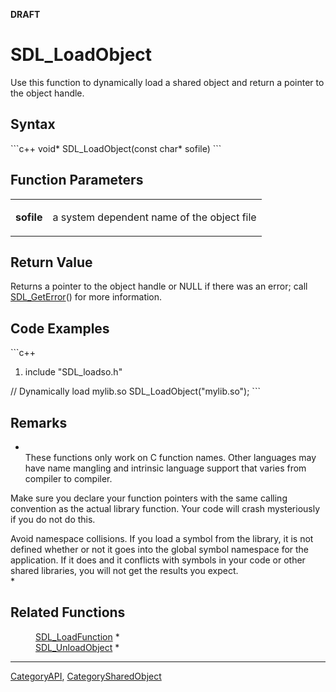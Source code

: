 <!-- pragma section-numbers off -->
<!-- pragma disable-camelcase -->
'''DRAFT'''

= SDL_LoadObject =
Use this function to dynamically load a shared object and return a pointer to the object handle.


== Syntax ==
```c++
void* SDL_LoadObject(const char* sofile)
```

== Function Parameters ==
{|
|'''sofile'''
|a system dependent name of the object file
|}

== Return Value ==
Returns a pointer to the object handle or NULL if there was an error; call [[SDL_GetError]]() for more information.

== Code Examples ==
```c++
#include "SDL_loadso.h"

// Dynamically load mylib.so
SDL_LoadObject("mylib.so");
```

== Remarks ==
*<br/>These functions only work on C function names. Other languages may have name mangling and intrinsic language support that varies from compiler to compiler.

Make sure you declare your function pointers with the same calling convention as the actual library function. Your code will crash mysteriously if you do not do this.

Avoid namespace collisions. If you load a symbol from the library, it is not defined whether or not it goes into the global symbol namespace for the application. If it does and it conflicts with symbols in your code or other shared libraries, you will not get the results you expect.<br/>*

== Related Functions ==
:[[SDL_LoadFunction]] *
:[[SDL_UnloadObject]] *

----
[[CategoryAPI]], [[CategorySharedObject]]
